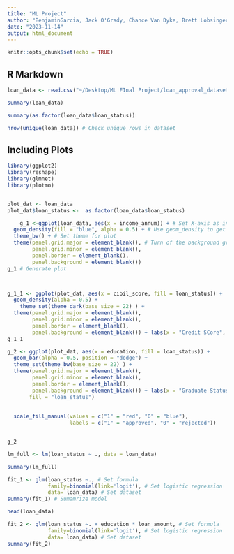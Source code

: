 ```yaml
---
title: "ML Project"
author: "BenjaminGarcia, Jack O'Grady, Chance Van Dyke, Brett Lobsinger"
date: "2023-11-14"
output: html_document
---
```


```r
knitr::opts_chunk$set(echo = TRUE)
```

## R Markdown


```r
loan_data <- read.csv("~/Desktop/ML FInal Project/loan_approval_dataset 2.csv") # Load loan dataset

summary(loan_data)

```


```r
summary(as.factor(loan_data$loan_status))
```


```r
nrow(unique(loan_data)) # Check unique rows in dataset
```

## Including Plots


```r
library(ggplot2) 
library(reshape) 
library(glmnet)  
library(plotmo) 


plot_dat <- loan_data 
plot_dat$loan_status <-  as.factor(loan_data$loan_status)
```

```r
    g_1 <-ggplot(loan_data, aes(x = income_annum)) + # Set X-axis as insurance charges
  geom_density(fill = "blue", alpha = 0.5) + # Use geom_density to get density plot
  theme_bw() + # Set theme for plot
  theme(panel.grid.major = element_blank(), # Turn of the background grid
        panel.grid.minor = element_blank(),
        panel.border = element_blank(),
        panel.background = element_blank()) 
g_1 # Generate plot



g_1_1 <- ggplot(plot_dat, aes(x = cibil_score, fill = loan_status)) + 
  geom_density(alpha = 0.5) +
    theme_set(theme_dark(base_size = 22) ) + 
  theme(panel.grid.major = element_blank(), 
        panel.grid.minor = element_blank(), 
        panel.border = element_blank(), 
        panel.background = element_blank()) + labs(x = "Credit SCore", title = "Credit Score - Status",fill = "loan_status")  #+scale_fill_manual(values = c("Approved" = "red", "Rejected" = "blue"), labels = c("Approved","Rejected")) 
g_1_1 
```

```r
g_2 <- ggplot(plot_dat, aes(x = education, fill = loan_status)) + 
  geom_bar(alpha = 0.5, position = "dodge") + 
  theme_set(theme_bw(base_size = 22) ) + 
  theme(panel.grid.major = element_blank(), 
        panel.grid.minor = element_blank(), 
        panel.border = element_blank(), 
        panel.background = element_blank()) + labs(x = "Graduate Status", title = "Education Level?",
       fill = "loan_status") 
  
  
  scale_fill_manual(values = c("1" = "red", "0" = "blue"), 
                    labels = c("1" = "approved", "0" = "rejected")) 


g_2

```

```r



lm_full <- lm(loan_status ~ ., data = loan_data)

summary(lm_full)
```
```r
fit_1 <- glm(loan_status ~., # Set formula
             family=binomial(link='logit'), # Set logistic regression
             data= loan_data) # Set dataset
summary(fit_1) # Sumamrize model

head(loan_data)
```

```r
fit_2 <- glm(loan_status ~. + education * loan_amount, # Set formula
             family=binomial(link='logit'), # Set logistic regression
             data= loan_data) # Set dataset
summary(fit_2)
```

